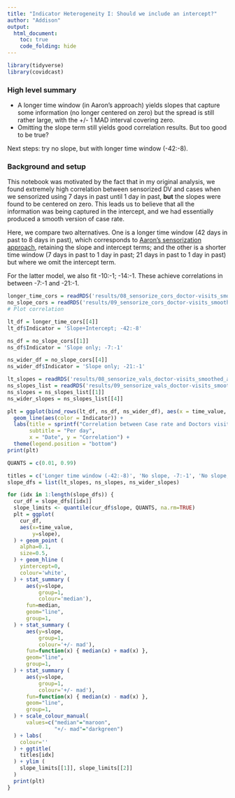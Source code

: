 ```yaml
---
title: "Indicator Heterogeneity I: Should we include an intercept?"
author: "Addison"
output:
  html_document:
    toc: true
    code_folding: hide
---
```

```r
library(tidyverse)
library(covidcast)
```

### High level summary

* A longer time window (in Aaron's approach) yields slopes that capture some
  information (no longer centered on zero) but the spread is still rather
  large, with the +/- 1 MAD interval covering zero.
* Omitting the slope term still yields good correlation results.  But too
  good to be true?

Next steps: try no slope, but with longer time window (-42:-8).

### Background and setup

This notebook was motivated by the fact that in my original analysis, we found
extremely high correlation between sensorized DV and cases when we sensorized
using 7 days in past until 1 day in past, **but** the slopes were found to
be centered on zero.  This leads us to believe that all the information was
being captured in the intercept, and we had essentially produced a smooth
version of case rate.

Here, we compare two alternatives.  One is a longer time window (42 days in
past to 8 days in past), which corresponds to
[Aaron's sensorization approach](https://delphi.cmu.edu/blog/2020/11/05/a-syndromic-covid-19-indicator-based-on-insurance-claims-of-outpatient-visits/), retaining the slope and intercept terms;
and the other is a shorter time window (7 days in past to 1 day in past;
21 days in past to 1 day in past)
but where we omit the intercept term.

For the latter model, we also fit -10:-1; -14:-1.  These achieve correlations in
between -7:-1 and -21:-1.

```r
longer_time_cors = readRDS('results/08_sensorize_cors_doctor-visits_smoothed_adj_cli.RDS')
no_slope_cors = readRDS('results/09_sensorize_cors_doctor-visits_smoothed_adj_cli.RDS')
# Plot correlation 

lt_df = longer_time_cors[[4]]
lt_df$Indicator = 'Slope+Intercept; -42:-8'

ns_df = no_slope_cors[[1]]
ns_df$Indicator = 'Slope only; -7:-1'

ns_wider_df = no_slope_cors[[4]]
ns_wider_df$Indicator = 'Slope only; -21:-1'

lt_slopes = readRDS('results/08_sensorize_vals_doctor-visits_smoothed_adj_cli.RDS')[[4]]
ns_slopes_list = readRDS('results/09_sensorize_vals_doctor-visits_smoothed_adj_cli.RDS')
ns_slopes = ns_slopes_list[[1]]
ns_wider_slopes = ns_slopes_list[[4]]

```

```r
plt = ggplot(bind_rows(lt_df, ns_df, ns_wider_df), aes(x = time_value, y = value)) +
  geom_line(aes(color = Indicator)) +
  labs(title = sprintf("Correlation between Case rate and Doctors visits"),
       subtitle = "Per day",
       x = "Date", y = "Correlation") +
  theme(legend.position = "bottom")
print(plt)
```

```r
QUANTS = c(0.01, 0.99)

titles = c('Longer time window (-42:-8)', 'No slope, -7:-1', 'No slope, -21:-1')
slope_dfs = list(lt_slopes, ns_slopes, ns_wider_slopes)

for (idx in 1:length(slope_dfs)) {
  cur_df = slope_dfs[[idx]]
  slope_limits <- quantile(cur_df$slope, QUANTS, na.rm=TRUE)
  plt = ggplot(
    cur_df,
    aes(x=time_value,
        y=slope),
  ) + geom_point (
    alpha=0.1,
    size=0.5,
  ) + geom_hline (
    yintercept=0,
    colour='white',
  ) + stat_summary (
      aes(y=slope,
          group=1,
          colour='median'),
      fun=median,
      geom="line",
      group=1,
  ) + stat_summary (
      aes(y=slope,
          group=1,
          colour='+/- mad'),
      fun=function(x) { median(x) + mad(x) },
      geom="line",
      group=1,
  ) + stat_summary (
      aes(y=slope,
          group=1,
          colour='+/- mad'),
      fun=function(x) { median(x) - mad(x) },
      geom="line",
      group=1,
  ) + scale_colour_manual(
      values=c("median"="maroon",
               "+/- mad"="darkgreen")
  ) + labs(
    colour=''
  ) + ggtitle(
    titles[idx]
  ) + ylim (
    slope_limits[[1]], slope_limits[[2]]
  )
  print(plt)
}
```

